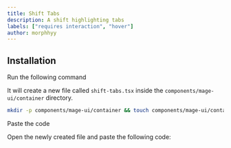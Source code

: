 ```yaml
---
title: Shift Tabs
description: A shift highlighting tabs
labels: ["requires interaction", "hover"]
author: morphhyy
---
```


<ComponentPreview name="container-shift-tabs--docs" />

## Installation

<Steps>
<Step>Run the following command</Step>

It will create a new file called `shift-tabs.tsx` inside the `components/mage-ui/container` directory.

```bash
mkdir -p components/mage-ui/container && touch components/mage-ui/container/shift-tabs.tsx
```

<Step>Paste the code</Step>

Open the newly created file and paste the following code:

```jsx file=<rootDir>/mage-ui/container/shift-tabs.tsx

```

</Steps>
